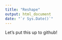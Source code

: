 ```yaml
---
title: "Reshape"
output: html_document
date: "`r Sys.Date()`"
---
```



Let's put this up to github!

